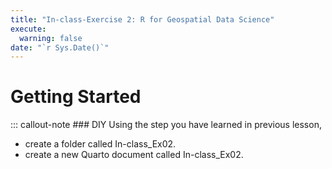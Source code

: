 ```yaml
---
title: "In-class-Exercise 2: R for Geospatial Data Science"
execute:
  warning: false
date: "`r Sys.Date()`"
---
```


# Getting Started

::: callout-note
### DIY
Using the step you have learned in previous lesson,

- create a folder called In-class_Ex02.
- create a new Quarto document called In-class_Ex02.

